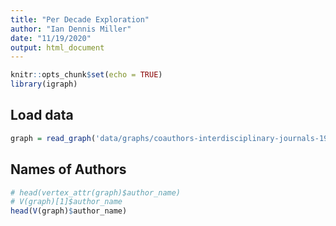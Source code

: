 ```yaml
---
title: "Per Decade Exploration"
author: "Ian Dennis Miller"
date: "11/19/2020"
output: html_document
---
```


```r
knitr::opts_chunk$set(echo = TRUE)
library(igraph)
```

## Load data

```r
graph = read_graph('data/graphs/coauthors-interdisciplinary-journals-1980s.graphml', format="graphml")
```

## Names of Authors

```r
# head(vertex_attr(graph)$author_name)
# V(graph)[1]$author_name
head(V(graph)$author_name)
```
